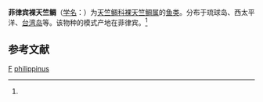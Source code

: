 {{Speciesbox
| taxon = Gymnapogon philippinus
| binomial_authority = (Herre, 1939)<ref name='id7253'>{{cite web| url =http://www.bioinfo.cn/db05/BjdwSpecies.php?action=view&id=7253| title =菲律宾裸天竺鲷| work =《中国动物物种编目数据库》| publisher =中国科学院微生物研究所| author =中国科学院动物研究所| accessdate =2009-04-16| deadurl =yes| archiveurl =https://web.archive.org/web/20160305030712/http://www.bioinfo.cn/db05/BjdwSpecies.php?action=view&id=7253| archivedate =2016-03-05}}</ref>
}}

'''菲律宾裸天竺鲷'''（[[学名|学名]]：{{lang|la|''Gymnapogon philippinus''}}）为[[天竺鲷科|天竺鲷科]][[裸天竺鲷属|裸天竺鲷属]]的[[鱼类|鱼类]]。分布于琉球岛、西太平洋、[[台湾岛|台湾岛]]等。该物种的模式产地在菲律宾。<ref name='id7253'/>

== 参考文献 ==
{{reflist}}

{{鲈形目小作品}}

{{taxonbar}}
[[Category:_1939年描述的鱼类|F]]
[[Category:裸天竺鲷属|philippinus]]